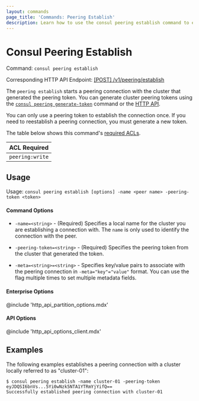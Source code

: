 ```yaml
---
layout: commands
page_title: 'Commands: Peering Establish'
description: Learn how to use the consul peering establish command to establish a peering connection between Consul clusters.
---
```


# Consul Peering Establish

Command: `consul peering establish`

Corresponding HTTP API Endpoint: [\[POST\] /v1/peering/establish](/api-docs/peering#establish-a-peering-connection)

The `peering establish` starts a peering connection with the cluster that generated the peering token.
You can generate cluster peering tokens using the [`consul peering generate-token`](/commands/operator/generate-token) command or the [HTTP API](https://www.consul.io/api-docs/peering#generate-a-peering-token).

You can only use a peering token to establish the connection once. If you need to reestablish a peering connection, you must generate a new token.

The table below shows this command's [required ACLs](/api-docs/api-structure#authentication).

| ACL Required |
| ------------ |
| `peering:write`  |

## Usage

Usage: `consul peering establish [options] -name <peer name> -peering-token <token>`

#### Command Options

- `-name=<string>` - (Required) Specifies a local name for the cluster you are establishing a connection with. The `name` is only used to identify the connection with the peer.

- `-peering-token=<string>` - (Required) Specifies the peering token from the cluster that generated the token.

- `-meta=<string>=<string>` - Specifies key/value pairs to associate with the peering connection in `-meta="key"="value"` format. You can use the flag multiple times to set multiple metadata fields.

#### Enterprise Options

@include 'http_api_partition_options.mdx'

#### API Options

@include 'http_api_options_client.mdx'

## Examples

The following examples establishes a peering connection with a cluster locally referred to as "cluster-01":

```shell-session hideClipboard
$ consul peering establish -name cluster-01 -peering-token eyJDQSI6bnVs...5Yi0wNzk5NTA1YTRmYjYifQ==
Successfully established peering connection with cluster-01
```

